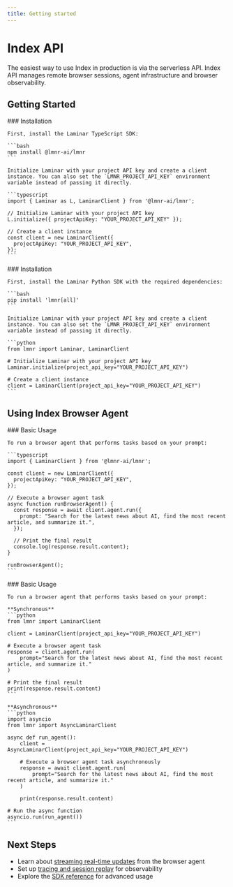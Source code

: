 ```yaml
---
title: Getting started
---
```

# Index API 

The easiest way to use Index in production is via the serverless API. Index API manages remote browser sessions, agent infrastructure and browser observability.

## Getting Started

<Tabs>
  <Tab title="TypeScript">
    ### Installation
    
    First, install the Laminar TypeScript SDK:
    
    ```bash
    npm install @lmnr-ai/lmnr
    ```
        
    Initialize Laminar with your project API key and create a client instance. You can also set the `LMNR_PROJECT_API_KEY` environment variable instead of passing it directly.
    
    ```typescript
    import { Laminar as L, LaminarClient } from '@lmnr-ai/lmnr';
    
    // Initialize Laminar with your project API key
    L.initialize({ projectApiKey: "YOUR_PROJECT_API_KEY" });
    
    // Create a client instance
    const client = new LaminarClient({
      projectApiKey: "YOUR_PROJECT_API_KEY",
    });
    ```
  </Tab>
  <Tab title="Python">
    ### Installation
    
    First, install the Laminar Python SDK with the required dependencies:
    
    ```bash
    pip install 'lmnr[all]'
    ```
        
    Initialize Laminar with your project API key and create a client instance. You can also set the `LMNR_PROJECT_API_KEY` environment variable instead of passing it directly.
    
    ```python
    from lmnr import Laminar, LaminarClient
    
    # Initialize Laminar with your project API key
    Laminar.initialize(project_api_key="YOUR_PROJECT_API_KEY")
    
    # Create a client instance
    client = LaminarClient(project_api_key="YOUR_PROJECT_API_KEY")
    ```
  </Tab>
</Tabs>

## Using Index Browser Agent

<Tabs>
  <Tab title="TypeScript">
    ### Basic Usage
    
    To run a browser agent that performs tasks based on your prompt:
    
    ```typescript
    import { LaminarClient } from '@lmnr-ai/lmnr';
    
    const client = new LaminarClient({
      projectApiKey: "YOUR_PROJECT_API_KEY",
    });
    
    // Execute a browser agent task
    async function runBrowserAgent() {
      const response = await client.agent.run({
        prompt: "Search for the latest news about AI, find the most recent article, and summarize it.",
      });
    
      // Print the final result
      console.log(response.result.content);
    }
    
    runBrowserAgent();
    ```
  </Tab>
  <Tab title="Python">
    ### Basic Usage
    
    To run a browser agent that performs tasks based on your prompt:
    
    **Synchronous**
    ```python
    from lmnr import LaminarClient
    
    client = LaminarClient(project_api_key="YOUR_PROJECT_API_KEY")
    
    # Execute a browser agent task
    response = client.agent.run(
        prompt="Search for the latest news about AI, find the most recent article, and summarize it."
    )
    
    # Print the final result
    print(response.result.content)
    ```
    
    **Asynchronous**
    ```python
    import asyncio
    from lmnr import AsyncLaminarClient
    
    async def run_agent():
        client = AsyncLaminarClient(project_api_key="YOUR_PROJECT_API_KEY")
        
        # Execute a browser agent task asynchronously
        response = await client.agent.run(
            prompt="Search for the latest news about AI, find the most recent article, and summarize it."
        )
        
        print(response.result.content)
    
    # Run the async function
    asyncio.run(run_agent())
    ```
  </Tab>
</Tabs>

## Next Steps

- Learn about [streaming real-time updates](/index-agent/api/streaming) from the browser agent
- Set up [tracing and session replay](/index-agent/api/tracing) for observability
- Explore the [SDK reference](/index-agent/api/sdk-reference) for advanced usage